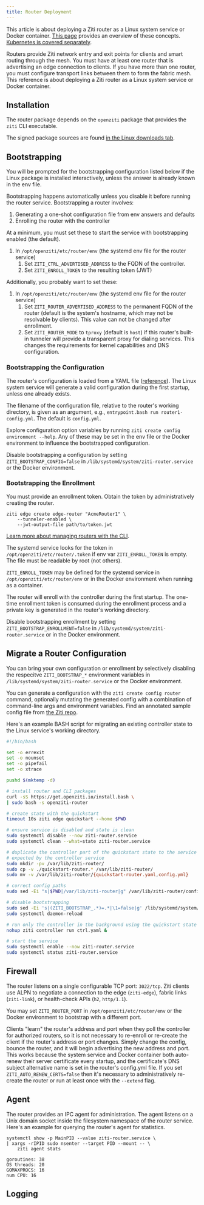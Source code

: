 ```yaml
---
title: Router Deployment
---
```



This article is about deploying a Ziti router as a Linux system service or Docker container. [This page](/learn/introduction/03-components.md#openziti-router) provides an overview of these concepts. [Kubernetes is covered separately](/guides/kubernetes/hosting/kubernetes-router.mdx).


Routers provide Ziti network entry and exit points for clients and smart routing through the mesh. You must have at least one router that is advertising an edge connection to clients. If you have more than one router, you must configure transport links between them to form the fabric mesh. This reference is about deploying a Ziti router as a Linux system service or Docker container.

## Installation

The router package depends on the `openziti` package that provides the `ziti` CLI executable.

The signed package sources are found [in the Linux downloads tab](/downloads.mdx?os=Linux).

## Bootstrapping

You will be prompted for the bootstrapping configuration listed below if the Linux package is installed interactively, unless the answer is already known in the env file.

Bootstrapping happens automatically unless you disable it before running the router service. Bootstrapping a router involves:

1. Generating a one-shot configuration file from env answers and defaults
1. Enrolling the router with the controller

At a minimum, you must set these to start the service with bootstrapping enabled (the default).

1. In `/opt/openziti/etc/router/env` (the systemd env file for the router service)
    1. Set `ZITI_CTRL_ADVERTISED_ADDRESS` to the FQDN of the controller.
    1. Set `ZITI_ENROLL_TOKEN` to the resulting token (JWT)

Additionally, you probably want to set these:

1. In `/opt/openziti/etc/router/env` (the systemd env file for the router service)
    1. Set `ZITI_ROUTER_ADVERTISED_ADDRESS` to the permanent FQDN of the router (default is the system's hostname, which may not be resolvable by clients). This value can not be changed after enrollment.
    1. Set `ZITI_ROUTER_MODE` to `tproxy` (default is `host`) if this router's built-in tunneler will provide a transparent proxy for dialing services. This changes the requirements for kernel capabilities and DNS configuration.

### Bootstrapping the Configuration

The router's configuration is loaded from a YAML file ([reference](/reference/30-configuration/router.md)). The Linux system service will generate a valid configuration during the first startup, unless one already exists. 

The filename of the configuration file, relative to the router's working directory, is given as an argument, e.g., `entrypoint.bash run router1-config.yml`. The default is `config.yml`.

Explore configuration option variables by running `ziti create config environment --help`. Any of these may be set in the env file or the Docker environment to influence the bootstrapped configuration.

Disable bootstrapping a configuration by setting `ZITI_BOOTSTRAP_CONFIG=false` in `/lib/systemd/system/ziti-router.service` or the Docker environment.

### Bootstrapping the Enrollment

You must provide an enrollment token. Obtain the token by administratively creating the router.

```text title="Create a router"
ziti edge create edge-router "AcmeRouter1" \
    --tunneler-enabled \
    --jwt-output-file path/to/token.jwt
```

[Learn more about managing routers with the CLI](/guides/deployments/20-router/40-cli-mgmt.md).

The systemd service looks for the token in `/opt/openziti/etc/router/.token` if env var `ZITI_ENROLL_TOKEN` is empty. The file must be readable by root (not others).

`ZITI_ENROLL_TOKEN` may be defined for the systemd service in `/opt/openziti/etc/router/env` or in the Docker environment when running as a container.

The router will enroll with the controller during the first startup. The one-time enrollment token is consumed during the enrollment process and a private key is generated in the router's working directory.

Disable bootstrapping enrollment by setting `ZITI_BOOTSTRAP_ENROLLMENT=false` in `/lib/systemd/system/ziti-router.service` or in the Docker environment.

## Migrate a Router Configuration

You can bring your own configuration or enrollment by selectively disabling the respecitve `ZITI_BOOTSTRAP_*` environment variables in `/lib/systemd/system/ziti-router.service` or the Docker environment.

You can generate a configuration with the `ziti create config router` command, optionally mutating the generated config with a combination of command-line args and environment variables. Find an annotated sample config file from [the Ziti repo](https://github.com/openziti/ziti/blob/main/etc/edge.router.yml).

Here's an example BASH script for migrating an existing controller state to the Linux service's working directory.

```bash
#!/bin/bash

set -o errexit
set -o nounset
set -o pipefail
set -o xtrace

pushd $(mktemp -d)

# install router and CLI packages
curl -sS https://get.openziti.io/install.bash \
| sudo bash -s openziti-router

# create state with the quickstart
timeout 10s ziti edge quickstart --home $PWD

# ensure service is disabled and state is clean
sudo systemctl disable --now ziti-router.service
sudo systemctl clean --what=state ziti-router.service

# duplicate the controller part of the quickstart state to the service working directory using the config.yml filename
# expected by the controller service
sudo mkdir -pv /var/lib/ziti-router/
sudo cp -v ./quickstart-router.* /var/lib/ziti-router/
sudo mv -v /var/lib/ziti-router/{quickstart-router.yaml,config.yml}

# correct config paths
sudo sed -Ei "s|$PWD|/var/lib/ziti-router|g" /var/lib/ziti-router/config.yml

# disable bootstrapping
sudo sed -Ei 's|(ZITI_BOOTSTRAP_.*)=.*|\1=false|g' /lib/systemd/system/ziti-router.service
sudo systemctl daemon-reload

# run only the controller in the background using the quickstart state so the enrolled router can check in
nohup ziti controller run ctrl.yaml &

# start the service
sudo systemctl enable --now ziti-router.service
sudo systemctl status ziti-router.service
```

## Firewall

The router listens on a single configurable TCP port: `3022/tcp`. Ziti clients use ALPN to negotiate a connection to the edge (`ziti-edge`), fabric links (`ziti-link`), or health-check APIs (`h2`, `http/1.1`).

You may set `ZITI_ROUTER_PORT` in `/opt/openziti/etc/router/env` or the Docker environment to bootstrap with a different port.

Clients "learn" the router's address and port when they poll the controller for authorized routers, so it is not necessary to re-enroll or re-create the client if the router's address or port changes. Simply change the config, bounce the router, and it will begin advertising the new address and port. This works because the system service and Docker container both auto-renew their server certificate every startup, and the certificate's DNS subject alternative name is set in the router's config.yml file. If you set `ZITI_AUTO_RENEW_CERTS=false` then it's necessary to administratively re-create the router or run at least once with the `--extend` flag.

## Agent

The router provides an IPC agent for administration. The agent listens on a Unix domain socket inside the filesystem namespace of the router service. Here's an example for querying the router's agent for statistics.

```text
systemctl show -p MainPID --value ziti-router.service \
| xargs -rIPID sudo nsenter --target PID --mount -- \
    ziti agent stats
```

```buttonless title="Output"
goroutines: 38
OS threads: 20
GOMAXPROCS: 16
num CPU: 16
```

## Logging

<CliLogFormats/>
